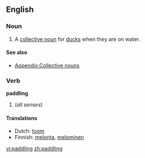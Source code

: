 ==English==

===Noun===
{{en-noun}}

# A [[collective noun]] for [[duck]]s when they are on water.

====See also====
* [[Appendix:Collective nouns]]

===Verb===
'''paddling'''

# {{present participle of|[[paddle]]}} (''all senses'')

====Translations====
{{top}}
*Dutch: [[toom]] {{m}}
*Finnish: [[melonta]], [[meloa|melominen]]
{{bottom}}

[[vi:paddling]]
[[zh:paddling]]